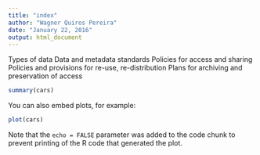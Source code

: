 ```yaml
---
title: "index"
author: "Wagner Quiros Pereira"
date: "January 22, 2016"
output: html_document
---
```


 Types of data
 Data and metadata standards
 Policies for access and sharing
 Policies and provisions for re-use, re-distribution
 Plans for archiving and preservation of access



```r
summary(cars)
```

You can also embed plots, for example:

```r
plot(cars)
```

Note that the `echo = FALSE` parameter was added to the code chunk to prevent printing of the R code that generated the plot.
